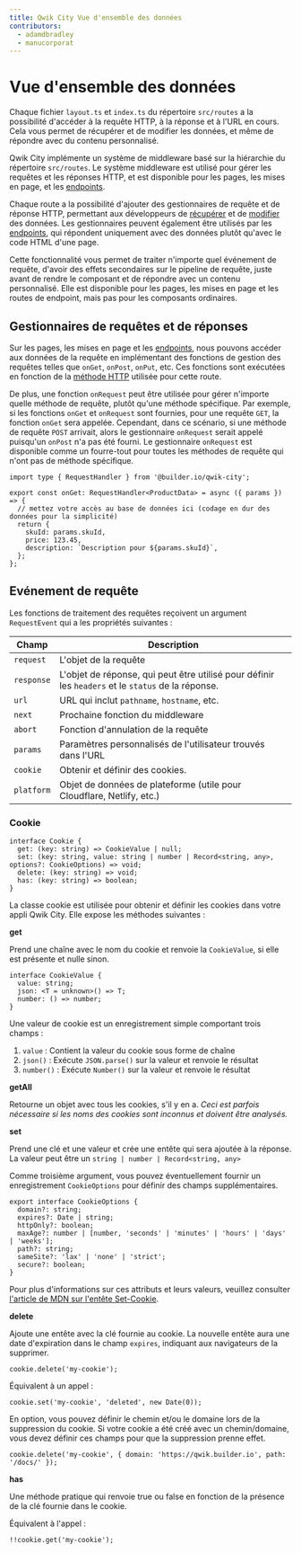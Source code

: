 ```yaml
---
title: Qwik City Vue d'ensemble des données
contributors:
  - adamdbradley
  - manucorporat
---
```


# Vue d'ensemble des données

Chaque fichier `layout.ts` et `index.ts` du répertoire `src/routes` a la possibilité d'accéder à la requête HTTP, à la réponse et à l'URL en cours. Cela vous permet de récupérer et de modifier les données, et même de répondre avec du contenu personnalisé.

Qwik City implémente un système de middleware basé sur la hiérarchie du répertoire `src/routes`. Le système middleware est utilisé pour gérer les requêtes et les réponses HTTP, et est disponible pour les pages, les mises en page, et les [endpoints](/docs/(qwikcity)/endpoints/index.mdx).

Chaque route a la possibilité d'ajouter des gestionnaires de requête et de réponse HTTP, permettant aux développeurs de [récupérer](../retrieve/index.mdx) et de [modifier](../modify/index.mdx) des données. Les gestionnaires peuvent également être utilisés par les [endpoints](../endpoints/index.mdx), qui répondent uniquement avec des données plutôt qu'avec le code HTML d'une page.

Cette fonctionnalité vous permet de traiter n'importe quel événement de requête, d'avoir des effets secondaires sur le pipeline de requête, juste avant de rendre le composant et de répondre avec un contenu personnalisé. Elle est disponible pour les pages, les mises en page et les routes de endpoint, mais pas pour les composants ordinaires.

## Gestionnaires de requêtes et de réponses

Sur les pages, les mises en page et les [endpoints](../endpoints/index.mdx), nous pouvons accéder aux données de la requête en implémentant des fonctions de gestion des requêtes telles que `onGet`, `onPost`, `onPut`, etc. Ces fonctions sont exécutées en fonction de la [méthode HTTP](https://developer.mozilla.org/fr/docs/Web/HTTP/Methods) utilisée pour cette route.

De plus, une fonction `onRequest` peut être utilisée pour gérer n'importe quelle méthode de requête, plutôt qu'une méthode spécifique. Par exemple, si les fonctions `onGet` et `onRequest` sont fournies, pour une requête `GET`, la fonction `onGet` sera appelée. Cependant, dans ce scénario, si une méthode de requête `POST` arrivait, alors le gestionnaire `onRequest` serait appelé puisqu'un `onPost` n'a pas été fourni.
Le gestionnaire `onRequest` est disponible comme un fourre-tout pour toutes les méthodes de requête qui n'ont pas de méthode spécifique.

```tsx
import type { RequestHandler } from '@builder.io/qwik-city';

export const onGet: RequestHandler<ProductData> = async ({ params }) => {
  // mettez votre accès au base de données ici (codage en dur des données pour la simplicité)
  return {
    skuId: params.skuId,
    price: 123.45,
    description: `Description pour ${params.skuId}`,
  };
};
```

## Evénement de requête

Les fonctions de traitement des requêtes reçoivent un argument `RequestEvent` qui a les propriétés suivantes :

| Champ      | Description                                                                                        |
| ---------- | -------------------------------------------------------------------------------------------------- |
| `request`  | L'objet de la requête                                                                              |
| `response` | L'objet de réponse, qui peut être utilisé pour définir les `headers` et le `status` de la réponse. |
| `url`      | URL qui inclut `pathname`, `hostname`, etc.                                                        |
| `next`     | Prochaine fonction du middleware                                                                   |
| `abort`    | Fonction d'annulation de la requête                                                                |
| `params`   | Paramètres personnalisés de l'utilisateur trouvés dans l'URL                                       |
| `cookie`   | Obtenir et définir des cookies.                                                                    |
| `platform` | Objet de données de plateforme (utile pour Cloudflare, Netlify, etc.)                              |

### Cookie

```tsx
interface Cookie {
  get: (key: string) => CookieValue | null;
  set: (key: string, value: string | number | Record<string, any>, options?: CookieOptions) => void;
  delete: (key: string) => void;
  has: (key: string) => boolean;
}
```

La classe cookie est utilisée pour obtenir et définir les cookies dans votre appli Qwik City. Elle expose les méthodes suivantes :

**get**

Prend une chaîne avec le nom du cookie et renvoie la `CookieValue`, si elle est présente et nulle sinon.

```tsx
interface CookieValue {
  value: string;
  json: <T = unknown>() => T;
  number: () => number;
}
```

Une valeur de cookie est un enregistrement simple comportant trois champs :

1. `value` : Contient la valeur du cookie sous forme de chaîne
2. `json()` : Exécute `JSON.parse()` sur la valeur et renvoie le résultat
3. `number()` : Exécute `Number()` sur la valeur et renvoie le résultat

**getAll**

Retourne un objet avec tous les cookies, s'il y en a. _Ceci est parfois nécessaire si les noms des cookies sont inconnus et doivent être analysés._

**set**

Prend une clé et une valeur et crée une entête qui sera ajoutée à la réponse. La valeur peut être un `string | number | Record<string, any>`

Comme troisième argument, vous pouvez éventuellement fournir un enregistrement `CookieOptions` pour définir des champs supplémentaires.

```tsx
export interface CookieOptions {
  domain?: string;
  expires?: Date | string;
  httpOnly?: boolean;
  maxAge?: number | [number, 'seconds' | 'minutes' | 'hours' | 'days' | 'weeks'];
  path?: string;
  sameSite?: 'lax' | 'none' | 'strict';
  secure?: boolean;
}
```

Pour plus d'informations sur ces attributs et leurs valeurs, veuillez consulter [l'article de MDN sur l'entête Set-Cookie](https://developer.mozilla.org/fr/docs/Web/HTTP/Headers/Set-Cookie#attributs).

**delete**

Ajoute une entête avec la clé fournie au cookie. La nouvelle entête aura une date d'expiration dans le champ `expires`, indiquant aux navigateurs de la supprimer.

```tsx
cookie.delete('my-cookie');
```

Équivalent à un appel :

```tsx
cookie.set('my-cookie', 'deleted', new Date(0));
```

En option, vous pouvez définir le chemin et/ou le domaine lors de la suppression du cookie. Si votre cookie a été créé avec un chemin/domaine, vous devez définir ces champs pour que la suppression prenne effet.

```tsx
cookie.delete('my-cookie', { domain: 'https://qwik.builder.io', path: '/docs/' });
```

**has**

Une méthode pratique qui renvoie true ou false en fonction de la présence de la clé fournie dans le cookie.

Équivalent à l'appel :

```tsx
!!cookie.get('my-cookie');
```
